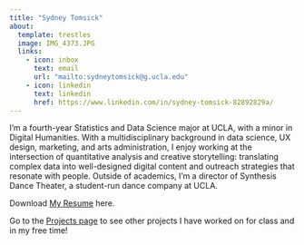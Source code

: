 ```yaml
---
title: "Sydney Tomsick"
about:
  template: trestles
  image: IMG_4373.JPG
  links:
    - icon: inbox
      text: email 
      url: "mailto:sydneytomsick@g.ucla.edu"
    - icon: linkedin
      text: linkedin
      href: https://www.linkedin.com/in/sydney-tomsick-82892829a/
---
```


I’m a fourth-year Statistics and Data Science major at UCLA, with a minor in Digital Humanities. With a multidisciplinary background in data science, UX design, marketing, and arts administration, I enjoy working at the intersection of quantitative analysis and creative storytelling: translating complex data into well-designed digital content and outreach strategies that resonate with people. Outside of academics, I’m a director of Synthesis Dance Theater, a student-run dance company at UCLA.

Download [My Resume](Sydney_Tomsick_Resume.pdf) here.

Go to the [Projects page](projects.qmd) to see other projects I have worked on for class and in my free time!
